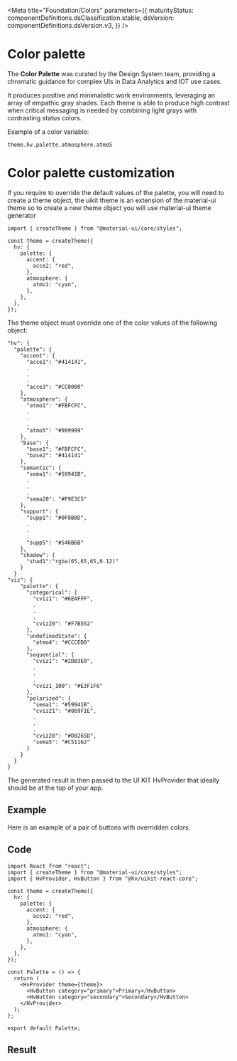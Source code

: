 

<Meta
  title="Foundation/Colors"
  parameters={{
    maturityStatus: componentDefinitions.dsClassification.stable,
    dsVersion: componentDefinitions.dsVersion.v3,
  }}
/>

# Color palette

<MaturityStatus />

The **Color Palette** was curated by the Design System team, providing a chromatic guidance for complex UIs in Data Analytics and IOT use cases.

It produces positive and minimalistic work environments, leveraging an array of empathic gray shades. Each theme is able to produce high contrast when critical messaging is needed by combining light grays with contrasting status colors.

Example of a color variable:

```
theme.hv.palette.atmosphere.atmo5
```

<Story name="Main">
  <Colors />
</Story>

# Color palette customization

If you require to override the default values of the palette, you will need to create a theme object,
the uikit theme is an extension of the material-ui theme so to create a new theme object you will use material-ui 
theme generator

```
import { createTheme } from "@material-ui/core/styles";

const theme = createTheme({
  hv: {
    palette: {
      accent: {
        acce2: "red",
      },
      atmosphere: {
        atmo1: "cyan",
      },
    },
  },
});

```

The theme object must override one of the color values of the following object:

```
"hv": {
  "palette": {
    "accent": {
      "acce1": "#414141",
      .
      .
      .
      "acce3": "#CC0000"
    },
    "atmosphere": {
      "atmo1": "#FBFCFC",
      .
      .
      .
      "atmo5": "#999999"
    },
    "base": {
      "base1": "#FBFCFC",
      "base2": "#414141"
    },
    "semantic": {
      "sema1": "#59941B",
      .
      .
      .
      "sema20": "#F9E3C5"
    },
    "support": {
      "supp1": "#0F8B8D",
      .
      .
      .
      "supp5": "#546B6B"
    },
    "shadow": {
      "shad1":"rgba(65,65,65,0.12)"
    }
  }
"viz": {
    "palette": {
      "categorical": {
        "cviz1": "#6EAFFF",
        .
        .
        .
        "cviz20": "#F7B552"
      },
      "undefinedState": {
        "atmo4": "#CCCED0"
      },
      "sequential": {
        "cviz1": "#2DB3E0",
        .
        .
        .
        "cviz1_100": "#E3F1F6"
      },
      "polarized": {
        "sema1": "#59941B",
        "cviz21": "#869F1E",
        .
        .
        .
        "cviz28": "#D8265D",
        "sema5": "#C51162"
      }
    }
  }
}
```

The generated result is then passed to the UI KIT HvProvider that ideally should be at the top of your app.

## Example

Here is an example of a pair of buttons with overridden colors.

## Code

```
import React from "react";
import { createTheme } from "@material-ui/core/styles";
import { HvProvider, HvButton } from "@hv/uikit-react-core";

const theme = createTheme({
  hv: {
    palette: {
      accent: {
        acce2: "red",
      },
      atmosphere: {
        atmo1: "cyan",
      },
    },
  },
});

const Palette = () => {
  return (
    <HvProvider theme={theme}>
      <HvButton category="primary">Primary</HvButton>
      <HvButton category="secondary">Secondary</HvButton>
    </HvProvider>
  );
};

export default Palette;
```

## Result

<Story name="customization">
  <PaletteCustomization />
</Story>
